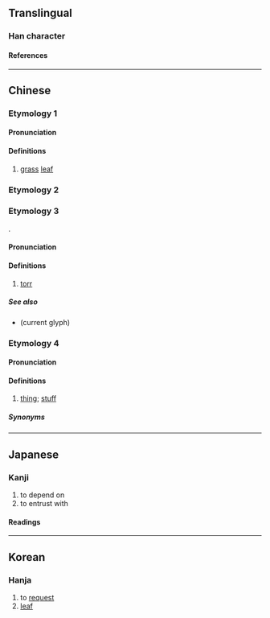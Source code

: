 {{character info/new}}
{{also|千|七|干|モ}}
==Translingual==

===Han character===
{{Han char|rn=4|rad=丿|as=02|sn=3|four=20714|canj=HP|ids=⿱丿七}}

====References====
{{Han ref|kx=0082.020|dkj=00120|dj=0165.080|hdz=10032.010|uh=4E47}}

----

==Chinese==

===Etymology 1===
{{zh-forms}}

====Pronunciation====
{{zh-pron
|m=zhé
|c=zaak6
|oc=y
|cat=n
}}

====Definitions====
{{zh-hanzi}}

# [[grass]] [[leaf]]

===Etymology 2===
{{zh-see|託|v}}

===Etymology 3===
{{zh-forms}}
{{bor|zh|en|torr}}.

====Pronunciation====
{{zh-pron
|m=tuō
|c=tok3
|cat=n
}}

====Definitions====
{{zh-hanzi}}

# {{lb|zh|obsolete}} [[torr]]

=====See also=====
* {{zh-l|托}} (current glyph)

===Etymology 4===
{{zh-forms}}

====Pronunciation====
{{zh-pron
|md=nó̤h
|cat=n
}}

====Definitions====
{{zh-hanzi}}

# {{lb|zh|Min Dong}} [[thing]]; [[stuff]]

=====Synonyms=====
{{zh-dial|東西}}

----

==Japanese==

===Kanji===
{{ja-kanji|grade=|rs=丿02}}

# to depend on
# to entrust with

====Readings====
{{ja-readings
|kanon=たく
|goon=ちゃく
}}

----

==Korean==

===Hanja===
{{ko-hanja|hangeul=탁|eumhun=|rv=tak|mr=t'ak|y=thak}}

# to [[request]]
# [[leaf]]